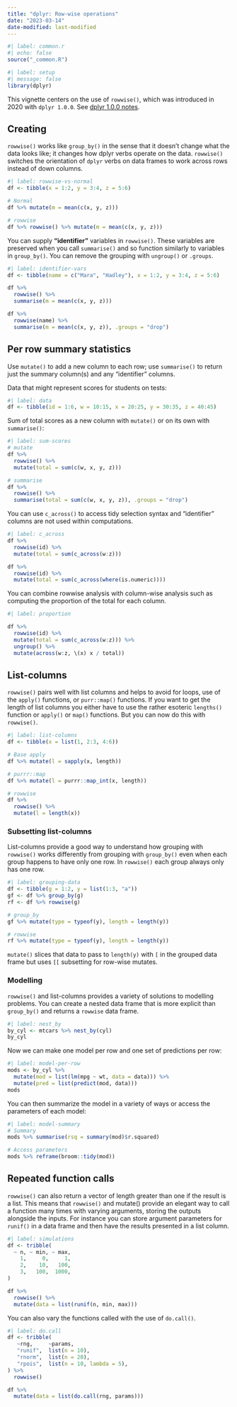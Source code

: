 ```yaml
---
title: "dplyr: Row-wise operations"
date: "2023-03-14"
date-modified: last-modified
---
```


```r
#| label: common.r
#| echo: false
source("_common.R")
```

```r
#| label: setup
#| message: false
library(dplyr)
```

This vignette centers on the use of `rowwise()`, which was introduced in 2020 with `dplyr 1.0.0`. See [dplyr 1.0.0 notes](01-dplyr-1.0.0.qmd#sec-rowwise).

## Creating {#sec-creating}

`rowwise()` works like `group_by()` in the sense that it doesn’t change what the data looks like; it changes how dplyr verbs operate on the data. `rowwise()` switches the orientation of `dplyr` verbs on data frames to work across rows instead of down columns.

```r
#| label: rowwise-vs-normal
df <- tibble(x = 1:2, y = 3:4, z = 5:6)

# Normal
df %>% mutate(m = mean(c(x, y, z)))

# rowwise
df %>% rowwise() %>% mutate(m = mean(c(x, y, z)))
```

You can supply **"identifier"** variables in `rowwise()`. These variables are preserved when you call `summarise()` and so function similarly to variables in `group_by()`. You can remove the grouping with `ungroup()` or `.groups`.

```r
#| label: identifier-vars
df <- tibble(name = c("Mara", "Hadley"), x = 1:2, y = 3:4, z = 5:6)

df %>% 
  rowwise() %>% 
  summarise(m = mean(c(x, y, z)))

df %>% 
  rowwise(name) %>% 
  summarise(m = mean(c(x, y, z)), .groups = "drop")
```


## Per row summary statistics {#sec-per-row}
Use `mutate()` to add a new column to each row; use `summarise()` to return just the summary column(s) and any "identifier" columns.

Data that might represent scores for students on tests:

```r
#| label: data
df <- tibble(id = 1:6, w = 10:15, x = 20:25, y = 30:35, z = 40:45)
```

Sum of total scores as a new column with `mutate()` or on its own with `summarise()`:

```r
#| label: sum-scores
# mutate
df %>% 
  rowwise() %>% 
  mutate(total = sum(c(w, x, y, z)))

# summarise
df %>% 
  rowwise() %>% 
  summarise(total = sum(c(w, x, y, z)), .groups = "drop")
```

You can use `c_across()` to access tidy selection syntax and "identifier" columns are not used within computations.

```r
#| label: c_across
df %>% 
  rowwise(id) %>% 
  mutate(total = sum(c_across(w:z)))

df %>% 
  rowwise(id) %>% 
  mutate(total = sum(c_across(where(is.numeric))))
```

You can combine rowwise analysis with column-wise analysis such as computing the proportion of the total for each column.

```r
#| label: proportion

df %>% 
  rowwise(id) %>% 
  mutate(total = sum(c_across(w:z))) %>% 
  ungroup() %>% 
  mutate(across(w:z, \(x) x / total))
```


## List-columns {#sec-list-cols}
`rowwise()` pairs well with list columns and helps to avoid for loops, use of the `apply()` functions, or `purr::map()` functions. If you want to get the length of list columns you either have to use the rather esoteric `lengths()` function or `apply()` or `map()` functions. But you can now do this with `rowwise()`.

```r
#| label: list-columns
df <- tibble(x = list(1, 2:3, 4:6))

# Base apply
df %>% mutate(l = sapply(x, length))

# purrr::map
df %>% mutate(l = purrr::map_int(x, length))

# rowwise
df %>% 
  rowwise() %>% 
  mutate(l = length(x))

```

### Subsetting list-columns
List-columns provide a good way to understand how grouping with `rowwise()` works differently from grouping with `group_by()` even when each group happens to have only one row. In `rowwise()` each group always only has one row.

```r
#| label: grouping-data
df <- tibble(g = 1:2, y = list(1:3, "a"))
gf <- df %>% group_by(g)
rf <- df %>% rowwise(g)

# group_by
gf %>% mutate(type = typeof(y), length = length(y))

# rowwise
rf %>% mutate(type = typeof(y), length = length(y))
```

`mutate()` slices that data to pass to `length(y)` with `[` in the grouped data frame but uses `[[` subsetting for row-wise mutates.

### Modelling
`rowwise()` and list-columns provides a variety of solutions to modelling problems. You can create a nested data frame that is more explicit than `group_by()` and returns a `rowwise` data frame.

```r
#| label: nest_by
by_cyl <- mtcars %>% nest_by(cyl)
by_cyl
```

Now we can make one model per row and one set of predictions per row:

```r
#| label: model-per-row
mods <- by_cyl %>% 
  mutate(mod = list(lm(mpg ~ wt, data = data))) %>% 
  mutate(pred = list(predict(mod, data)))
mods
```

You can then summarize the model in a variety of ways or access the parameters of each model:

```r
#| label: model-summary
# Summary
mods %>% summarise(rsq = summary(mod)$r.squared)

# Access parameters
mods %>% reframe(broom::tidy(mod))
```


## Repeated function calls {#sec-repeated-funcs}

`rowwise()` can also return a vector of length greater than one if the result is a list. This means that `rowwise()` and mutate() provide an elegant way to call a function many times with varying arguments, storing the outputs alongside the inputs. For instance you can store argument parameters for `runif()` in a data frame and then have the results presented in a list column.

```r
#| label: simulations
df <- tribble(
  ~ n, ~ min, ~ max,
    1,     0,     1,
    2,    10,   100,
    3,   100,  1000,
)

df %>% 
  rowwise() %>% 
  mutate(data = list(runif(n, min, max)))
```

You can also vary the functions called with the use of `do.call()`.

```r
#| label: do.call
df <- tribble(
   ~rng,     ~params,
   "runif",  list(n = 10), 
   "rnorm",  list(n = 20),
   "rpois",  list(n = 10, lambda = 5),
) %>%
  rowwise()

df %>% 
  mutate(data = list(do.call(rng, params)))
```
